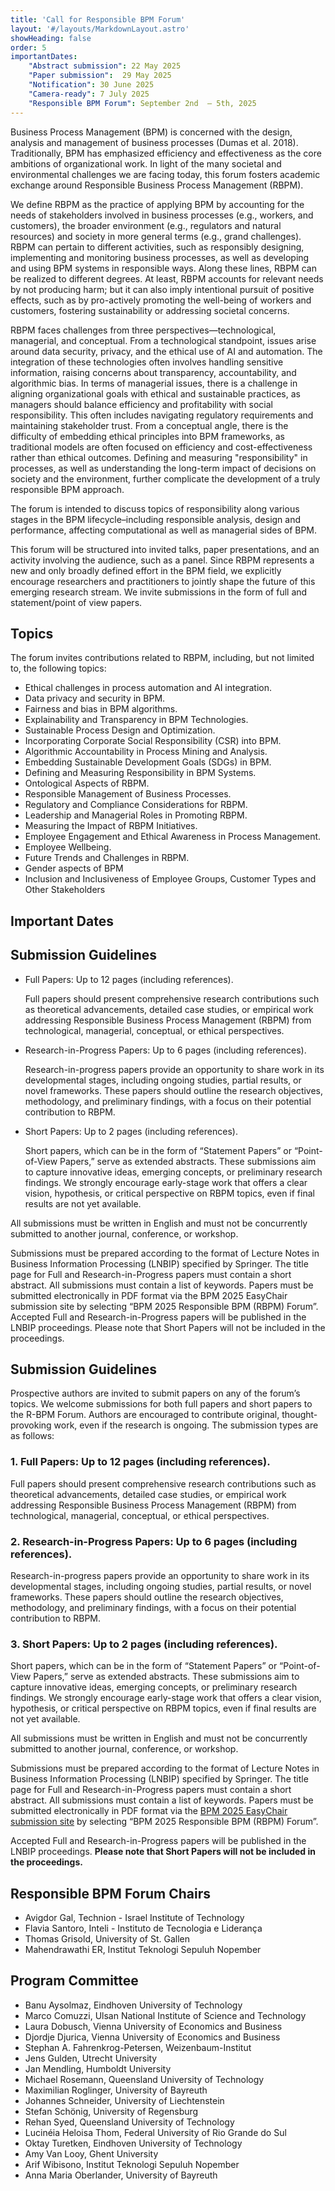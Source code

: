 ```yaml
---
title: 'Call for Responsible BPM Forum'
layout: '#/layouts/MarkdownLayout.astro'
showHeading: false
order: 5
importantDates:
    "Abstract submission": 22 May 2025
    "Paper submission":  29 May 2025
    "Notification": 30 June 2025
    "Camera-ready": 7 July 2025
    "Responsible BPM Forum": September 2nd  – 5th, 2025
---
```


Business Process Management (BPM) is concerned with the design, analysis and management of business processes (Dumas et al. 2018). Traditionally, BPM has emphasized efficiency and effectiveness as the core ambitions of organizational work. In light of the many societal and environmental challenges we are facing today, this forum fosters academic exchange around Responsible Business Process Management (RBPM). 

We define RBPM as the practice of applying BPM by accounting for the needs of stakeholders involved in business processes (e.g., workers, and customers), the broader environment (e.g., regulators and natural resources) and society in more general terms (e.g., grand challenges). RBPM can pertain to different activities, such as responsibly designing, implementing and monitoring business processes, as well as developing and using BPM systems in responsible ways. Along these lines, RBPM can be realized to different degrees. At least, RBPM accounts for relevant needs by not producing harm; but it can also imply intentional pursuit of positive effects, such as by pro-actively promoting the well-being of workers and customers, fostering sustainability or addressing societal concerns. 

RBPM faces challenges from three perspectives—technological, managerial, and conceptual. From a technological standpoint, issues arise around data security, privacy, and the ethical use of AI and automation. The integration of these technologies often involves handling sensitive information, raising concerns about transparency, accountability, and algorithmic bias. In terms of managerial issues, there is a challenge in aligning organizational goals with ethical and sustainable practices, as managers should balance efficiency and profitability with social responsibility. This often includes navigating regulatory requirements and maintaining stakeholder trust. From a conceptual angle, there is the difficulty of embedding ethical principles into BPM frameworks, as traditional models are often focused on efficiency and cost-effectiveness rather than ethical outcomes. Defining and measuring "responsibility" in processes, as well as understanding the long-term impact of decisions on society and the environment, further complicate the development of a truly responsible BPM approach.

The forum is intended to discuss topics of responsibility along various stages in the BPM lifecycle–including responsible analysis, design and performance, affecting computational as well as managerial sides of BPM.

This forum will be structured into invited talks, paper presentations, and an activity involving the audience, such as a panel. Since RBPM represents a new and only broadly defined effort in the BPM field, we explicitly encourage researchers and practitioners to jointly shape the future of this emerging research stream. We invite submissions in the form of full and statement/point of view papers.

## Topics

The forum invites contributions related to RBPM, including, but not limited to, the following topics:
- Ethical challenges in process automation and AI integration. 
- Data privacy and security in BPM.
- Fairness and bias in BPM algorithms. 
- Explainability and Transparency in BPM Technologies.
- Sustainable Process Design and Optimization.
- Incorporating Corporate Social Responsibility (CSR) into BPM.
- Algorithmic Accountability in Process Mining and Analysis.
- Embedding Sustainable Development Goals (SDGs) in BPM. 
- Defining and Measuring Responsibility in BPM Systems. 
- Ontological Aspects of RBPM. 
- Responsible Management of Business Processes. 
- Regulatory and Compliance Considerations for RBPM. 
- Leadership and Managerial Roles in Promoting RBPM. 
- Measuring the Impact of RBPM Initiatives.
- Employee Engagement and Ethical Awareness in Process Management. 
- Employee Wellbeing. 
- Future Trends and Challenges in RBPM.      
- Gender aspects of BPM
- Inclusion and Inclusiveness of Employee Groups, Customer Types and Other Stakeholders

## Important Dates

<ImportantDates importantDates={frontmatter.importantDates}/>

## Submission Guidelines

* Full Papers: Up to 12 pages (including references).

    Full papers should present comprehensive research contributions such as theoretical advancements, detailed case studies, or empirical work addressing Responsible Business Process Management (RBPM) from technological, managerial, conceptual, or ethical perspectives.

* Research-in-Progress Papers: Up to 6 pages (including references).

    Research-in-progress papers provide an opportunity to share work in its developmental stages, including ongoing studies, partial results, or novel frameworks. These papers should outline the research objectives, methodology, and preliminary findings, with a focus on their potential contribution to RBPM.

* Short Papers: Up to 2 pages (including references).

    Short papers, which can be in the form of “Statement Papers” or “Point-of-View Papers,” serve as extended abstracts. These submissions aim to capture innovative ideas, emerging concepts, or preliminary research findings. We strongly encourage early-stage work that offers a clear vision, hypothesis, or critical perspective on RBPM topics, even if final results are not yet available.
 
All submissions must be written in English and must not be concurrently submitted to another journal, conference, or workshop.
 
Submissions must be prepared according to the format of Lecture Notes in Business Information Processing (LNBIP) specified by Springer. The title page for Full and Research-in-Progress papers must contain a short abstract. All submissions must contain a list of keywords. Papers must be submitted electronically in PDF format via the BPM 2025 EasyChair submission site by selecting “BPM 2025 Responsible BPM (RBPM) Forum”.
Accepted Full and Research-in-Progress papers will be published in the LNBIP proceedings. Please note that Short Papers will not be included in the proceedings.

## Submission Guidelines

Prospective authors are invited to submit papers on any of the forum’s topics. We welcome submissions for both full papers and short papers to the R-BPM Forum. Authors are encouraged to contribute original, thought-provoking work, even if the research is ongoing. The submission types are as follows:

### 1. Full Papers: Up to 12 pages (including references).

Full papers should present comprehensive research contributions such as theoretical advancements, detailed case studies, or empirical work addressing Responsible Business Process Management (RBPM) from technological, managerial, conceptual, or ethical perspectives.

### 2. Research-in-Progress Papers: Up to 6 pages (including references).

Research-in-progress papers provide an opportunity to share work in its developmental stages, including ongoing studies, partial results, or novel frameworks. These papers should outline the research objectives, methodology, and preliminary findings, with a focus on their potential contribution to RBPM.

### 3. Short Papers: Up to 2 pages (including references).

Short papers, which can be in the form of “Statement Papers” or “Point-of-View Papers,” serve as extended abstracts. These submissions aim to capture innovative ideas, emerging concepts, or preliminary research findings. We strongly encourage early-stage work that offers a clear vision, hypothesis, or critical perspective on RBPM topics, even if final results are not yet available.

All submissions must be written in English and must not be concurrently submitted to another journal, conference, or workshop.

Submissions must be prepared according to the format of Lecture Notes in Business Information Processing (LNBIP) specified by Springer. The title page for Full and Research-in-Progress papers must contain a short abstract. All submissions must contain a list of keywords. Papers must be submitted electronically in PDF format via the [BPM 2025 EasyChair submission site](https://easychair.org/conferences/?conf=bpm2025) by selecting “BPM 2025 Responsible BPM (RBPM) Forum”.

Accepted Full and Research-in-Progress papers will be published in the LNBIP proceedings. **Please note that Short Papers will not be included in the proceedings.**

## Responsible BPM Forum Chairs

- Avigdor Gal, Technion - Israel Institute of Technology
- Flavia Santoro, Inteli - Instituto de Tecnologia e Liderança
- Thomas Grisold, University of St. Gallen
- Mahendrawathi ER, Institut Teknologi Sepuluh Nopember

## Program Committee

- Banu Aysolmaz, Eindhoven University of Technology
- Marco Comuzzi, Ulsan National Institute of Science and Technology
- Laura Dobusch, Vienna University of Economics and Business
- Djordje Djurica, Vienna University of Economics and Business
- Stephan A. Fahrenkrog-Petersen, Weizenbaum-Institut
- Jens Gulden, Utrecht University
- Jan Mendling, Humboldt University
- Michael Rosemann, Queensland University of Technology
- Maximilian Roglinger, University of Bayreuth
- Johannes Schneider, University of Liechtenstein
- Stefan Schönig, University of Regensburg
- Rehan Syed, Queensland University of Technology
- Lucinéia Heloisa Thom, Federal University of Rio Grande do Sul
- Oktay Turetken, Eindhoven University of Technology
- Amy Van Looy, Ghent University
- Arif Wibisono, Institut Teknologi Sepuluh Nopember
- Anna Maria Oberlander, University of Bayreuth
